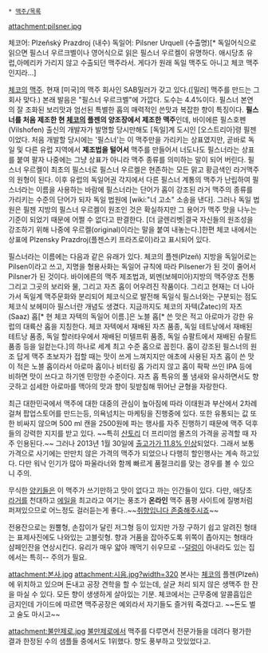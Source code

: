  * [[맥주/목록]]

attachment:pilsner.jpg

체코어: Plzeňský Prazdroj (내수)
독일어: Pilsner Urquell (수출명)[* 독일어식으로 읽으면 필스너 우르크벨이나 영어식으로 읽은 필스너 우르켈이 유명하다. 애시당초 유럽,아메리카 가리지 않고 수출되던 맥주라서. 게다가 원래 독일 맥주도 아니고 체코 맥주인지라...]

[[체코]]의 [[맥주]]. 현재 [미국]의 맥주 회사인 SAB밀러가 갖고 있다.([밀러] 맥주를 만드는 그 회사 맞다.) 본래 발음은 "필스너 우르크벨"에 가깝다. 도수는 4.4%이다. 필스너 본연의 잘 조화된 보리맛과 엄선된 특별한 홉의 매력적인 쓴맛과 복잡한 향이 특징이다. '''필스너를 처음 제조한 현 [[체코]]의 플젠의 양조장에서 제조한 맥주'''인데, 바이에른 필스호펜(Vilshofen) 출신의 개발자가 발명할 당시만해도 [독일]계 도시인 [오스트리아]령 필젠이었다. 처음 개발할 당시에는 '필스너'는 이 맥주만을 가리키는 상표였지만, 곧바로 독일 및 다른 유럽 지역에서 '''제조법을 털어서''' 맥주를 만들어서 너도나도 필스너라는 상표를 붙여 팔자 나중에는 그냥 상표가 아니라 맥주 종류를 의미하는 말이 되어 버린다. 필스너 우르켈이 최초의 필스너로 필스너 우르켈은 현존하는 모든 맑고 황금색인 라거맥주의 원형이 된다. 이후 유럽의 독일어권 각지에서 다른 필스너 계통의 맥주가 난립하여 필스너라는 이름을 사용하는 바람에 필스너라는 단어가 홉이 강조된 라거 맥주의 종류를 가리키는 수준의 단어가 되자 독일 법원에 [wiki:"너 고소" 소송을 낸다]. 그러나 독일 법원은 필젠 지방의 필스너 우르켈이 원조인 것은 확실하지만 그 용어가 맥주 맛을 나누는 기준이 되었기 때문에 어쩔 수 없다고 판결한다. [더 글렌리벳|결국 자신들의 원조성을 강조하기 위해 나중에 우르켈(original)이라는 말을 붙여 내놓는다.]한편 체코 내에서는 상표에 Plzensky Prazdroj(플젠스키 프라즈로이)라고 표시되어 있다.

필스너라는 이름에는 다음과 같은 유래가 있다. 체코의 플젠(Plzeň) 지방을 독일어로는 Pilsen이라고 쓰고, 지명을 형용사화는 독일어 규칙에 따라 Pilsener가 된 것이 줄어서 Pilsner가 된 것이다. 바이에른의 맥주 제조법과, 뵈멘(보헤미아)지방의 맥주양조 전통 그리고 그곳의 보리와 물, 그리고 자츠 홉이 어우려진 작품이다. 그리고 현재는 더 나아가서 독일계 맥주문화와 분리되어 체코식으로 발전해 독일식 필스너와는 구분되는 점도 체코식 보헤미아 필스너란 개념도 생겼다. 지금까지도 체코의 자텍(Žatec)의 자츠(Saaz) 홉[* 현 체코 자텍의 독일어 이름.]은 노블 홉[* 쓴 맛은 적고 아로마가 강한 유럽의 대륙산 홉을 지칭한다. 체코 자텍에서 재배된 자츠 품종, 독일 테트낭에서 재배된 테트낭 품종, 독일 할러타우에서 재배된 미텔프뤼 품종, 독일 슈팔트에서 재배된 슈팔트 품종 등을 일컫는다.]의 하나로 세계 최고 수준 홉으로 꼽힌다. 홉이 강조된 필스너의 원조 답게 맥주 초보자가 접할 때는 맛이 쓰게 느껴지지만 애초에 사용된 자츠 홉이 쓴 맛이 적은 노블 홉이라서 아로마 홉이나 비터링 홉 가리지 않고 홉이 팍팍 쓰인 IPA 등에 비하면 맛이 쓰다고 하기엔 민망한 수준이다. 자츠 홉 특유의 풀 냄새와 유사하면서도 향긋하고 섬세한 아로마를 맥아의 맛과 향이 뒷받침해 뛰어난 균형을 자랑한다.

최근 대한민국에서 맥주에 대한 대중의 관심이 높아짐에 따라 이태원과 부산에서 2차례 걸쳐 팝업스토어를 만드는등, 의욕넘치는 마케팅을 진행중에 있다. 또한 유통되는 값 또한 비싸지 않으며 500 ml 캔을 2500원에 파는 행사를 자주 진행하기 때문에 맥주 덕후들의 강력한 지지를 받고 있다. ~~특히 [[산토리]] 더 프리미엄 몰츠의 가격을 공격할 때 자주 인용된다.~~ 그러나 2013년 1월 30일에 [http://www.asiae.co.kr/news/view.htm?idxno=2013013010140318042 출고가가 11.8% 인상]되었다. 그래서 보통 가격으로 사기에는 만만치 않은 가격의 맥주가 되었으나 다행히 할인행사는 계속 하고있다. 다만 워낙 인기가 많아 파울라너와 함께 빠르게 품절크리를 맞는 경우를 볼 수 있으니 주의.

무식한 [[양키]]들은 이 맥주가 쓰기만하고 맛이 없다고 까는 인간들이 있다. 다만, 애당초 [[라거]]를 천대하고 [[에일]]을 최고라고 여기는 풍조가 '''온라인''' 맥주 품평 사이트에 질병처럼 퍼져있으므로 어느정도 걸러듣는게 좋다..~~[[취향입니다 존중해주시죠]]~~

전용잔으로는 원뿔형, 손잡이가 달린 저그형 등이 있지만 가장 구하기 쉽고 알려진 형태는 표제사진에도 나와있는 고블릿형. 향과 거품을 잡아주도록 위쪽이 좁아지는 형태라 샴페인잔을 연상시킨다. 유리가 매우 얇아 깨먹기 쉬우므로 --[[덜렁이]] 아내라도 있는 집에서는 특히-- 주의가 필요. 


attachment:본사.jpg
attachment:시음.jpg?width=320
본사는 [[체코]]의 플젠(Plzeň)에 위치하고 있으며 돈내고 공장 견학을 할 수 있는데, 살균 처리 되지 않은 생맥주 한 잔을 마실 수 있다. 모든 향이 생생하게 살아있는 기분. 체코에서는 근무중에 알콜흡입은 금지인데 가이드에 따르면 맥주공장은 예외라서 자기들도 즐거워 죽겠다고. ~~돈도 벌고 술도 마시고~~

attachment:불만제로.jpg
[[불만제로]]에서 맥주를 다루면서 전문가들을 데려다 평가한 결과 한정된 수의 샘플들 중에서도 1위했다. 향도 풍부하고 맛있었다고.

